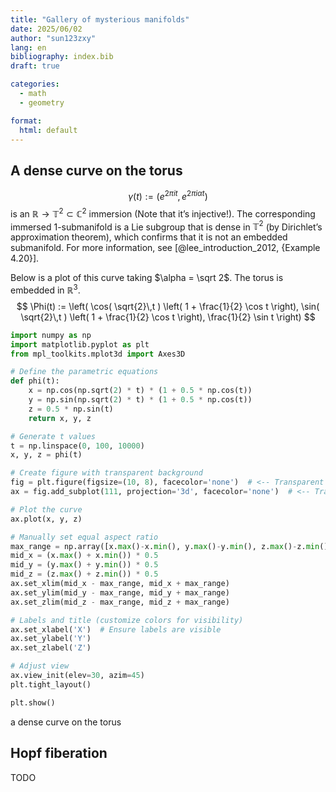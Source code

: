 ```yaml
---
title: "Gallery of mysterious manifolds"
date: 2025/06/02
author: "sun123zxy"
lang: en
bibliography: index.bib
draft: true

categories:
  - math
  - geometry

format:
  html: default
---
```


## A dense curve on the torus

$$
\gamma(t) := (e^{2\pi i t}, e^{2 \pi i \alpha t})
$$
is an $\mathbb R \to \mathbb T^2 \subset \mathbb C^2$ immersion (Note that it's injective!). The corresponding immersed $1$-submanifold is a Lie subgroup that is dense in $\mathbb T^2$ (by Dirichlet's approximation theorem), which confirms that it is not an embedded submanifold. For more information, see [@lee_introduction_2012, {Example 4.20}].

Below is a plot of this curve taking $\alpha = \sqrt 2$. The torus is embedded in $\mathbb R^3$.
$$
\Phi(t) := \left( \cos( \sqrt{2}\,t ) \left( 1 + \frac{1}{2} \cos t \right), \sin( \sqrt{2}\,t ) \left( 1 + \frac{1}{2} \cos t \right), \frac{1}{2} \sin t \right)
$$
 

:::{#fig-dense-curve-on-torus}

```python
import numpy as np
import matplotlib.pyplot as plt
from mpl_toolkits.mplot3d import Axes3D

# Define the parametric equations
def phi(t):
    x = np.cos(np.sqrt(2) * t) * (1 + 0.5 * np.cos(t))
    y = np.sin(np.sqrt(2) * t) * (1 + 0.5 * np.cos(t))
    z = 0.5 * np.sin(t)
    return x, y, z

# Generate t values
t = np.linspace(0, 100, 10000)
x, y, z = phi(t)

# Create figure with transparent background
fig = plt.figure(figsize=(10, 8), facecolor='none')  # <-- Transparent figure
ax = fig.add_subplot(111, projection='3d', facecolor='none')  # <-- Transparent axes

# Plot the curve
ax.plot(x, y, z)

# Manually set equal aspect ratio
max_range = np.array([x.max()-x.min(), y.max()-y.min(), z.max()-z.min()]).max() * 0.5
mid_x = (x.max() + x.min()) * 0.5
mid_y = (y.max() + y.min()) * 0.5
mid_z = (z.max() + z.min()) * 0.5
ax.set_xlim(mid_x - max_range, mid_x + max_range)
ax.set_ylim(mid_y - max_range, mid_y + max_range)
ax.set_zlim(mid_z - max_range, mid_z + max_range)

# Labels and title (customize colors for visibility)
ax.set_xlabel('X')  # Ensure labels are visible
ax.set_ylabel('Y')
ax.set_zlabel('Z')

# Adjust view
ax.view_init(elev=30, azim=45)
plt.tight_layout()

plt.show()
```

a dense curve on the torus
:::

## Hopf fiberation

TODO